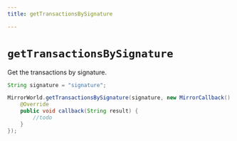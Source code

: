 ```yaml
---
title: getTransactionsBySignature

---
```


# `getTransactionsBySignature`
Get the transactions by signature.


```java
String signature = "signature";

MirrorWorld.getTransactionsBySignature(signature, new MirrorCallback() {
    @Override
    public void callback(String result) {
        //todo
    }
});
```
